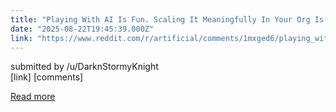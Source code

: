 ```yaml
---
title: "Playing With AI Is Fun. Scaling It Meaningfully In Your Org Is Hard"
date: "2025-08-22T19:45:39.000Z"
link: "https://www.reddit.com/r/artificial/comments/1mxged6/playing_with_ai_is_fun_scaling_it_meaningfully_in/"
---
```


submitted by    /u/DarknStormyKnight  
 [link]   [comments]

[Read more](https://www.reddit.com/r/artificial/comments/1mxged6/playing_with_ai_is_fun_scaling_it_meaningfully_in/)
